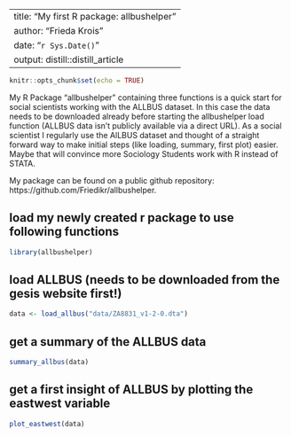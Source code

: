 
---
title: "My first R package: allbushelper"
author: "Frieda Krois"
date: "`r Sys.Date()`"
output: distill::distill_article
---



```r
knitr::opts_chunk$set(echo = TRUE)
```

My R Package "allbushelper" containing three functions is a quick start for social scientists working with the ALLBUS dataset. In this case the data needs to be downloaded already before starting the allbushelper load function (ALLBUS data isn’t publicly available via a direct URL). As a social scientist I regularly use the AlLBUS dataset and thought of a straight forward way to make initial steps (like loading, summary, first plot) easier. Maybe that will convince more Sociology Students work with R instead of STATA. 

My package can be found on a public github repository: https://github.com/Friedikr/allbushelper.


## load my newly created r package to use following functions
```r
library(allbushelper)
```

## load ALLBUS (needs to be downloaded from the gesis website first!)
```r
data <- load_allbus("data/ZA8831_v1-2-0.dta")
```

## get a summary of the ALLBUS data
```r
summary_allbus(data)
```

## get a first insight of ALLBUS by plotting the eastwest variable 
```r
plot_eastwest(data)
```


